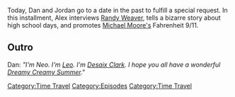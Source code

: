 {{DEFAULTSORT:
    #_EPISODE_0701:June 23, 2004
}}{{Episode
    | title           = June 23, 2004
    | caption         = Listen to this episode on [https://knowledgefight.libsyn.com/701-june-23-2004 Libsyn] [https://open.spotify.com/episode/6N9aCXuymlisNB5bVuG6RV Spotify]
    | episodeNumber   = 701
    | length          = 01:17:47
    | airDate         = July 11, 2022
    | coverageDate    = June 23, 2004
    | episodeType     = [[:Category:Time Travel|Time Travel]]
    | previousEpisode = [[700: July 6, 2022]]
    | nextEpisode     = [[702: July 11-12, 2022]]
}}

{{Stub}}

Today, Dan and Jordan go to a date in the past to fulfill a special request. In this installment, Alex interviews [[Randy Weaver]], tells a bizarre story about high school days, and promotes [[Michael Moore|Michael Moore's]] Fahrenheit 9/11.

==Outro==

Dan: ''"I'm Neo. I'm [[leo Zagami|Leo]]. I'm [[Desaix Clark]]. I hope you all have a wonderful [[Dreamy Creamy Summer]]."''

[[Category:Time Travel]]
[[Category:Episodes]]
[[Category:Time Travel]]
